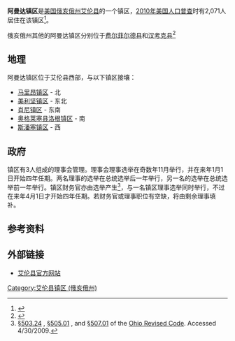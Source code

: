 {{Infobox settlement
|official_name            = 阿曼达镇区
|settlement_type          = [[镇区_(美国)|镇区]]
|nickname                 = 
|motto                    =

<!-- Images -->
|image_skyline            = Conant Road soybean fields.jpg
|imagesize                = 250px
|image_caption            =  [[81号俄亥俄州道|81号俄亥俄州道]]
|image_flag               = 
|image_seal               =

<!-- Maps -->
|image_map                = Amanda_Allen.PNG
|mapsize                  = 250px
|map_caption              = 阿曼达镇区在艾伦县的位置
|image_map1               = 
|mapsize1                 = 
|map_caption1             =

<!-- Location -->
|coordinates_display      = inline,title
|coordinates_region       = US-OH
|subdivision_type         = [[世界政區索引|国家]]
|subdivision_name         = [[美国|美国]]
|subdivision_type1        = [[美国行政区划|州份]]
|subdivision_name1        = [[俄亥俄州|俄亥俄州]]
|subdivision_type2        = [[俄亥俄州行政区划|县]]
|subdivision_name2        = [[艾伦县_(俄亥俄州)|艾伦县]]

<!-- Government -->
|government_footnotes     = 
|government_type          = 
|leader_title             = 
|leader_name              = 
|leader_title1            = 
|leader_name1             = 
|established_title        = 
|established_date         =

<!-- Area -->
|unit_pref                = Imperial
|area_footnotes           = 
|area_magnitude           = 
|area_total_km2           = 89.1
|area_land_km2            = 86.3
|area_water_km2           = 2.8
|area_total_sq_mi         = 
|area_land_sq_mi          = 
|area_water_sq_mi         =

<!-- Population -->
|population_as_of         = [[2010年美国人口普查|2010年]]
|population_footnotes     = 
|population_total         = 2071
|population_density_km2   = 24.0
|population_density_sq_mi =

<!-- General information -->
|timezone                 = [[北美东部时区|东部（EST）]]
|utc_offset               = -5
|timezone_DST             = EDT
|utc_offset_DST           = -4
|elevation_footnotes      = <ref name="GR3">{{cite web|url=http://geonames.usgs.gov|accessdate=2008-01-31|title=US Board on Geographic Names|publisher=[[United_States_Geological_Survey|United States Geological Survey]]|date=2007-10-25|archive-date=2012-02-26|archive-url=https://www.webcitation.org/65jET5cdV?url=http://geonames.usgs.gov/|dead-url=no}}</ref>
|elevation_m              = 247
|elevation_ft             = 810
|latd = 40 |latm = 44 |lats = 11 |latNS = N
|longd = 84 |longm = 16 |longs = 19 |longEW = W

<!-- Area/postal codes & others -->
|postal_code_type         = 
|postal_code              = 
|area_code                = 
|blank_name               = [[聯邦資料處理標準|FIPS代码]]
|blank_info               = 39-01602<ref name="GR2">{{cite web|url=http://factfinder2.census.gov|publisher=[[United_States_Census_Bureau|United States Census Bureau]]|accessdate=2008-01-31|title=American FactFinder|archive-date=2013-09-11|archive-url=https://web.archive.org/web/20130911234518/http://factfinder2.census.gov/|dead-url=no}}</ref>
|blank1_name              = [[地名信息系统|地名信息系统]]特征识别码
|blank1_info              = 1085689<ref name="GR3" />
|website                  = 
|footnotes                = 
}}
'''阿曼达镇区'''是[[美国|美国]][[俄亥俄州|俄亥俄州]][[艾伦县_(俄亥俄州)|艾伦县]]的一个镇区，[[2010年美国人口普查|2010年美国人口普查]]时有2,071人居住在该镇区<ref name="Census 2010">{{cite web| url=http://factfinder2.census.gov/bkmk/table/1.0/en/DEC/10_DP/G001/0600000US3900301602| title=Geographic Identifiers: 2010 Demographic Profile Data (G001): Amanda township, Allen County, Ohio| publisher=U.S. Census Bureau, American Factfinder| accessdate=July 5, 2013| archive-date=2019-07-13| archive-url=https://web.archive.org/web/20190713130020/https://factfinder.census.gov/faces/tableservices/jsf/pages/productview.xhtml?src=bkmk| dead-url=no}}</ref>。

俄亥俄州其他的阿曼达镇区分别位于[[阿曼达镇区_(俄亥俄州费尔菲尔德县)|费尔菲尔德县]]和[[阿曼达镇区_(俄亥俄州汉考克县)|汉考克县]]<ref>{{Cite web| title = Detailed map of Ohio| work = | publisher = [[United_States_Census_Bureau|United States Census Bureau]]| year = 2000| url = http://www2.census.gov/geo/maps/general_ref/cousub_outline/cen2k_pgsz/oh_cosub.pdf| format = PDF| accessdate = 2007-02-16| archiveurl = https://web.archive.org/web/20070316053708/http://www2.census.gov/geo/maps/general_ref/cousub_outline/cen2k_pgsz/oh_cosub.pdf| archivedate =2007-03-16| deadurl = no}}</ref>

==地理==
阿曼达镇区位于艾伦县西部，与以下镇区接壤：
*[[马里昂镇区_(俄亥俄州艾伦县)|马里昂镇区]] - 北
*[[美利坚镇区_(俄亥俄州艾伦县)|美利坚镇区]] - 东北
*[[肖尼镇区_(俄亥俄州艾伦县)|肖尼镇区]] - 东南
*[[洛根镇区_(俄亥俄州奥格莱塞县)|奥格莱塞县洛根镇区]] - 南
*[[斯潘塞镇区_(俄亥俄州艾伦县)|斯潘塞镇区]] - 西

==政府==
镇区有3人组成的理事会管理。理事会理事选举在奇数年11月举行，并在来年1月1日开始四年任期。两名理事的选举在总统选举后一年举行，另一名的选举在总统选举前一年举行。镇区财务官亦由选举产生<ref>[http://codes.ohio.gov/orc/503.24 §503.24] {{Wayback|url=http://codes.ohio.gov/orc/503.24 |date=20090721175921 }}, [http://codes.ohio.gov/orc/505.01 §505.01] {{Wayback|url=http://codes.ohio.gov/orc/505.01 |date=20081231032851 }}, and [http://codes.ohio.gov/orc/507.01 §507.01] {{Wayback|url=http://codes.ohio.gov/orc/507.01 |date=20090721175216 }} of the [[Ohio_Revised_Code|Ohio Revised Code]]. Accessed 4/30/2009.</ref>，与一名镇区理事选举同时举行，不过在来年4月1日才开始四年任期。若财务官或理事职位有空缺，将由剩余理事填补。

==参考资料==
{{reflist}}

==外部链接==
*[http://www.co.allen.oh.us 艾伦县官方网站]

{{Allen County, Ohio}}

[[Category:艾伦县镇区_(俄亥俄州)|Category:艾伦县镇区 (俄亥俄州)]]